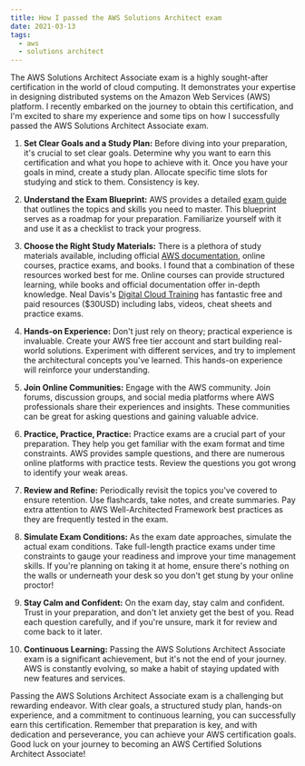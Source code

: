 ```yaml
---
title: How I passed the AWS Solutions Architect exam
date: 2021-03-13
tags:
  - aws
  - solutions architect
---
```

The AWS Solutions Architect Associate exam is a highly sought-after certification in the world of cloud computing. It demonstrates your expertise in designing distributed systems on the Amazon Web Services (AWS) platform. I recently embarked on the journey to obtain this certification, and I'm excited to share my experience and some tips on how I successfully passed the AWS Solutions Architect Associate exam.

1. **Set Clear Goals and a Study Plan:**
   Before diving into your preparation, it's crucial to set clear goals. Determine why you want to earn this certification and what you hope to achieve with it. Once you have your goals in mind, create a study plan. Allocate specific time slots for studying and stick to them. Consistency is key.

2. **Understand the Exam Blueprint:**
   AWS provides a detailed [exam guide](https://aws.amazon.com/certification/certification-prep/) that outlines the topics and skills you need to master. This blueprint serves as a roadmap for your preparation. Familiarize yourself with it and use it as a checklist to track your progress.

3. **Choose the Right Study Materials:**
   There is a plethora of study materials available, including official [AWS documentation](https://docs.aws.amazon.com/), online courses, practice exams, and books. I found that a combination of these resources worked best for me. Online courses can provide structured learning, while books and official documentation offer in-depth knowledge. Neal Davis's [Digital Cloud Training](https://digitalcloud.training/) has fantastic free and paid resources ($30USD) including labs, videos, cheat sheets and practice exams.

4. **Hands-on Experience:**
   Don't just rely on theory; practical experience is invaluable. Create your AWS free tier account and start building real-world solutions. Experiment with different services, and try to implement the architectural concepts you've learned. This hands-on experience will reinforce your understanding.

5. **Join Online Communities:**
   Engage with the AWS community. Join forums, discussion groups, and social media platforms where AWS professionals share their experiences and insights. These communities can be great for asking questions and gaining valuable advice.

6. **Practice, Practice, Practice:**
   Practice exams are a crucial part of your preparation. They help you get familiar with the exam format and time constraints. AWS provides sample questions, and there are numerous online platforms with practice tests. Review the questions you got wrong to identify your weak areas.

7. **Review and Refine:**
   Periodically revisit the topics you've covered to ensure retention. Use flashcards, take notes, and create summaries. Pay extra attention to AWS Well-Architected Framework best practices as they are frequently tested in the exam.

8. **Simulate Exam Conditions:**
   As the exam date approaches, simulate the actual exam conditions. Take full-length practice exams under time constraints to gauge your readiness and improve your time management skills. If you're planning on taking it at home, ensure there's nothing on the walls or underneath your desk so you don't get stung by your online proctor!

9. **Stay Calm and Confident:**
   On the exam day, stay calm and confident. Trust in your preparation, and don't let anxiety get the best of you. Read each question carefully, and if you're unsure, mark it for review and come back to it later.

10. **Continuous Learning:**
    Passing the AWS Solutions Architect Associate exam is a significant achievement, but it's not the end of your journey. AWS is constantly evolving, so make a habit of staying updated with new features and services.

Passing the AWS Solutions Architect Associate exam is a challenging but rewarding endeavor. With clear goals, a structured study plan, hands-on experience, and a commitment to continuous learning, you can successfully earn this certification. Remember that preparation is key, and with dedication and perseverance, you can achieve your AWS certification goals. Good luck on your journey to becoming an AWS Certified Solutions Architect Associate!